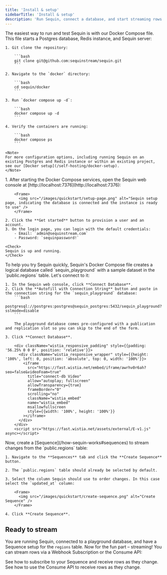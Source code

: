 ```yaml
---
title: 'Install & setup'
sidebarTitle: 'Install & setup'
description: 'Run Sequin, connect a database, and start streaming rows in about 5 minutes'
---
```


<Steps titleSize="h2">
  <Step title="Run Sequin" icon="server">
    The easiest way to run and test Sequin is with our Docker Compose file. This file starts a Postgres database, Redis instance, and Sequin server:

    1. Git clone the repository:

        ```bash
        git clone git@github.com:sequinstream/sequin.git
        ```

    2. Navigate to the `docker` directory:

        ```bash
        cd sequin/docker
        ```

    3. Run `docker compose up -d`:

        ```bash
        docker compose up -d
        ```

    4. Verify the containers are running:

        ```bash
        docker compose ps
        ```

    <Note>
    For more configuration options, including running Sequin on an existing Postgres and Redis instance or within an existing project, see our [Docker setup](/self-hosting/docker-setup).
    </Note>
  </Step>
  <Step title="Create an account" icon="key">
    1. After starting the Docker Compose services, open the Sequin web console at [http://localhost:7376](http://localhost:7376):

        <Frame>
          <img src="/images/quickstart/setup-page.png" alt="Sequin setup page, indicating the database is connected and the instance is ready to use" />
        </Frame>

    2. Click the **Get started** button to provision a user and an account.
    3. On the login page, you can login with the default credentials:
        - Email: `admin@sequinstream.com`
        - Password: `sequinpassword!`

    <Check>
    Sequin is up and running.
    </Check>
  </Step>
  <Step title="Connect the playground database" icon="database">
    To help you try Sequin quickly, Sequin's Docker Compose file creates a logical database called `sequin_playground` with a sample dataset in the `public.regions` table. Let's connect to it:

    1. In the Sequin web console, click **Connect Database**.
    2. Click the **Autofill with Connection String** button and paste in the connection string for the `sequin_playground` database:
        ```bash
        postgresql://postgres:postgres@sequin_postgres:5432/sequin_playground?sslmode=disable
        ```

        The playground database comes pre-configured with a publication and replication slot so you can skip to the end of the form.

    3. Click **Connect Database**.

        <div className="wistia_responsive_padding" style={{padding: '56.25% 0 0 0', position: 'relative'}}>
          <div className="wistia_responsive_wrapper" style={{height: '100%', left: 0, position: 'absolute', top: 0, width: '100%'}}>
            <iframe
              src="https://fast.wistia.net/embed/iframe/awrhv0r6ah?seo=false&videoFoam=true"
              title="connect-db Video"
              allow="autoplay; fullscreen"
              allowTransparency={true}
              frameBorder="0"
              scrolling="no"
              className="wistia_embed"
              name="wistia_embed"
              msallowfullscreen
              style={{width: '100%', height: '100%'}}
            ></iframe>
          </div>
        </div>
        <script src="https://fast.wistia.net/assets/external/E-v1.js" async></script>

  </Step>
  <Step title="Create a Sequence" icon="list">
    Now, create a [Sequence](/how-sequin-works#sequences) to stream changes from the `public.regions` table:

    1. Navigate to the **Sequences** tab and click the **Create Sequence** button.

    2. The `public.regions` table should already be selected by default.
    
    3. Select the column Sequin should use to order changes. In this case select the `updated_at` column:

        <Frame>
          <img src="/images/quickstart/create-sequence.png" alt="Create Sequence" />
        </Frame>

    4. Click **Create Sequence**.

   
  </Step>
</Steps>

## Ready to stream

You are running Sequin, connected to a playground database, and have a Sequence setup for the `regions` table. Now for the fun part – streaming! You can stream rows via a Webhook Subscription or the Consume API:

<CardGroup cols={1}>
  <Card title="Quickstart continued: Consume rows via webhooks" icon="gauge-max" href="/quickstart/consume-with-webhooks">
    See how to subscribe to your Sequence and receive rows as they change.
  </Card>
  <Card title="Quickstart continued: Consume rows via the Consume API" icon="gauge-max" href="/quickstart/consume-with-api">
    See how to use the Consume API to receive rows as they change.
  </Card>
</CardGroup>